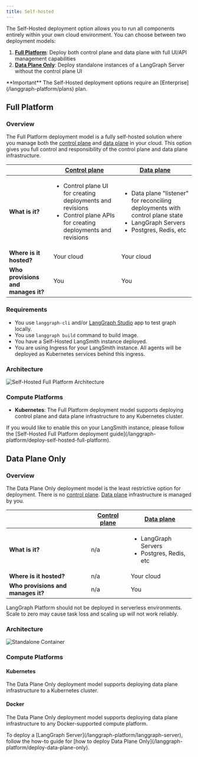 ```yaml
---
title: Self-hosted
---
```

The Self-Hosted deployment option allows you to run all components entirely within your own cloud environment. You can choose between two deployment models:

1. **[Full Platform](#full-platform)**: Deploy both control plane and data plane with full UI/API management capabilities
2. **[Data Plane Only](#data-plane-only)**: Deploy standalone instances of a LangGraph Server without the control plane UI

<Info>
  **Important**
  The Self-Hosted deployment options require an [Enterprise](/langgraph-platform/plans) plan.
</Info>

## Full Platform

### Overview

The Full Platform deployment model is a fully self-hosted solution where you manage both the [control plane](/langgraph-platform/control-plane) and [data plane](/langgraph-platform/data-plane) in your cloud. This option gives you full control and responsibility of the control plane and data plane infrastructure.

|                   | [Control plane](/langgraph-platform/control-plane) | [Data plane](/langgraph-platform/data-plane) |
|-------------------|-------------------|------------|
| **What is it?** | <ul><li>Control plane UI for creating deployments and revisions</li><li>Control plane APIs for creating deployments and revisions</li></ul> | <ul><li>Data plane "listener" for reconciling deployments with control plane state</li><li>LangGraph Servers</li><li>Postgres, Redis, etc</li></ul> |
| **Where is it hosted?** | Your cloud | Your cloud |
| **Who provisions and manages it?** | You | You |

### Requirements

* You use `langgraph-cli` and/or [LangGraph Studio](/langgraph-platform/langgraph-studio) app to test graph locally.
* You use `langgraph build` command to build image.
* You have a Self-Hosted LangSmith instance deployed.
* You are using Ingress for your LangSmith instance. All agents will be deployed as Kubernetes services behind this ingress.

### Architecture

![Self-Hosted Full Platform Architecture](/langgraph-platform/images/self-hosted-full-platform-architecture.png)

### Compute Platforms

* **Kubernetes**: The Full Platform deployment model supports deploying control plane and data plane infrastructure to any Kubernetes cluster.

<Tip>
  If you would like to enable this on your LangSmith instance, please follow the [Self-Hosted Full Platform deployment guide](/langgraph-platform/deploy-self-hosted-full-platform).
</Tip>

## Data Plane Only

### Overview

The Data Plane Only deployment model is the least restrictive option for deployment. There is no [control plane](/langgraph-platform/control-plane). [Data plane](/langgraph-platform/data-plane) infrastructure is managed by you.

|                   | [Control plane](/langgraph-platform/control-plane) | [Data plane](/langgraph-platform/data-plane) |
|-------------------|-------------------|------------|
| **What is it?** | n/a | <ul><li>LangGraph Servers</li><li>Postgres, Redis, etc</li></ul> |
| **Where is it hosted?** | n/a | Your cloud |
| **Who provisions and manages it?** | n/a | You |

<Warning>
  LangGraph Platform should not be deployed in serverless environments. Scale to zero may cause task loss and scaling up will not work reliably.
</Warning>

### Architecture

![Standalone Container](/langgraph-platform/images/langgraph-platform-deployment-architecture.png)

### Compute Platforms

#### Kubernetes

The Data Plane Only deployment model supports deploying data plane infrastructure to a Kubernetes cluster.

#### Docker

The Data Plane Only deployment model supports deploying data plane infrastructure to any Docker-supported compute platform.

<Tip>
  To deploy a [LangGraph Server](/langgraph-platform/langgraph-server), follow the how-to guide for [how to deploy Data Plane Only](/langgraph-platform/deploy-data-plane-only).
</Tip>
